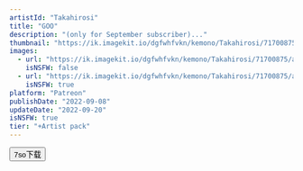```yaml
---
artistId: "Takahirosi"
title: "GOO"
description: "(only for September subscriber)..."
thumbnail: "https://ik.imagekit.io/dgfwhfvkn/kemono/Takahirosi/71700875/app_p4_1_ori1_20250112231414913_FBbvmlC10.avif?updatedAt=1736740872685"
images:
  - url: "https://ik.imagekit.io/dgfwhfvkn/kemono/Takahirosi/71700875/app_p4_1_ori1_20250112231414913_FBbvmlC10.avif?updatedAt=1736740872685"
    isNSFW: false
  - url: "https://ik.imagekit.io/dgfwhfvkn/kemono/Takahirosi/71700875/app_p4_1_ori3_20250104012828382_hvzSu8Rku.avif?updatedAt=1736740871493"
    isNSFW: true
platform: "Patreon"
publishDate: "2022-09-08"
updateDate: "2022-09-20"
isNSFW: true
tier: "+Artist pack"
---
```



<Button
      isExternal
      isBlock
      variant="flat"
      color="foreground"
      as={Link}
      href="https://pan.7so.top/f/mOlYsW/_1_GOO.7z"
    >
      7so下载
    </Button>